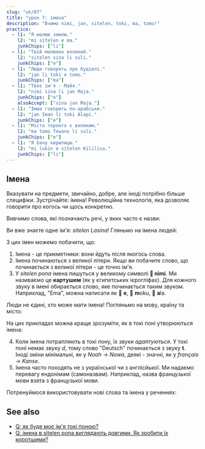```yaml
---
slug: "uk/07"
title: "урок 7: імена"
description: "Вчимо nimi, jan, sitelen, toki, ma, tomo!"
practice:
  - l1: "Я малюю землю."
    l2: "mi sitelen e ma."
    junkChips: ["li"]
  - l1: "Твій малюнок великий."
    l2: "sitelen sina li suli."
    junkChips: ["e"]
  - l1: "Люди говорять про будівлі."
    l2: "jan li toki e tomo."
    junkChips: ["ma"]
  - l1: "Твоє ім'я - Майя."
    l2: "nimi sina li jan Maja."
    junkChips: ["e"]
    alsoAccept: ["sina jan Maja."]
  - l1: "Іман говорить по-арабськи."
    l2: "jan Iman li toki Alapi."
    junkChips: ["e"]
  - l1: "Місто торонто є великим."
    l2: "ma tomo Towano li suli."
    junkChips: ["e"]
  - l1: "Я бачу кирилицю."
    l2: "mi lukin e sitelen Kililisa."
    junkChips: ["li"]
---
```



## Імена

Вказувати на предмети, звичайно, добре, але іноді потрібно більше специфіки. Зустрічайте: імена! Революційна технологія, яка дозволяє говорити про когось чи щось конкретно.

Вивчимо слова, які позначають речі, у яких часто є назви:

<List>
  <Word sl="nimi" m="ім'я, назва, слово" />
  <Word sl="jan" m="людина" />
  <Word sl="sitelen" m="малюнок, світлина, письмо; малювати, писати" />
  <Word sl="toki" m="розмова, мова; говорити" />
  <Word sl="ma" m="земля, місце, країна" />
  <Word sl="tomo" m="будівля, кімната, дім" />
</List>

Ви вже знаєте одне ім'я: _sitelen Lasina_! Гляньмо на імена людей:

<List>
  <Sentence sl="jan Nowa" m="людина, що зветься Ной (англ. 'Noah')" />
  <Sentence sl="jan Ema" m="людина, що зветься Емма (англ. 'Emma')" />
</List>

З цих імен можемо побачити, що:

1. Імена - це прикметники: вони йдуть після якогось слова.
2. Імена починаються з великої літери. Якщо ви побачите слово, що починається з великої літери - це точно ім'я.
3. У _sitelen pona_ імена пишуться у великому символі **󱥂 nimi**. Ми називаємо це **картушем** (як у єгипетських ієрогліфах). Для кожного звуку в імені обирається слово, яке починається таким звуком. Наприклад, "Ema", можна написати як 󱤉 **e**, 󱤶 **m**oku, 󱤂 **a**la. 

Люди не єдині, хто може мати імена! Погляньмо на мову, країну та місто:

<List>
  <Sentence
    sl="toki Kanse"
    m="мова, звана французькою (з фр. 'français')"
  />
  <Sentence sl="ma Tosi" m="країна, що зветься Німеччиною (з нім. 'Deutsch')" />
  <Sentence
    sl="ma tomo Loma"
    m="місто, що зветься Рим (з лат. 'Rōma')"
  />
</List>

На цих прикладах можна краще зрозуміти, як в токі поні утворюються імена:

4. Коли імена потрапляють в токі пону, їх звуки _адаптуються_. У токі поні немає звуку _d_, тому слово "Deutsch" починається з звуку **t**. Іноді зміни мінімальні, як у _Noah_ → _Nowa_, деякі - значні, як у  _français_ → _Kanse_.
5. Імена часто походять не з української чи з англісйької. Ми надаємо перевагу ендонімам (самоназвам). Наприклад, назва французької мови взята з французької мови.

Потренуймося використовувати нові слова та імена у реченнях:

<List>
  <Sentence sl="waso li lukin e ma." m="Пташка дивиться на землю." />
  <Sentence sl="jan li toki e tomo." m="Люди говорять про будівлю." />
  <Sentence sl="jan pona li toki pona." m="Добрі люди добре говорять." />
  <Sentence sl="nimi ona li jan Kenta." m="Його звуть Кента." />
  <Sentence sl="jan Sunita li sitelen e pipi." m="Суніта малює комаху." />
  <Sentence sl="jan Nina li toki Kanse." m="Ніна говорить французькою." />
  <Sentence sl="jan Ema li sona pona e ma Tosi." m="Емма добре знає Німеччину." />
</List>

<Practice exercises={frontmatter.practice} />

## See also
* [Q: як буде моє ім'я токі поною?](/uk/make-a-name/)
* [Q: імена в sitelen pona виглядають довгими. Як зробити їх коротшими?](/uk/simpler-cartouches/)
